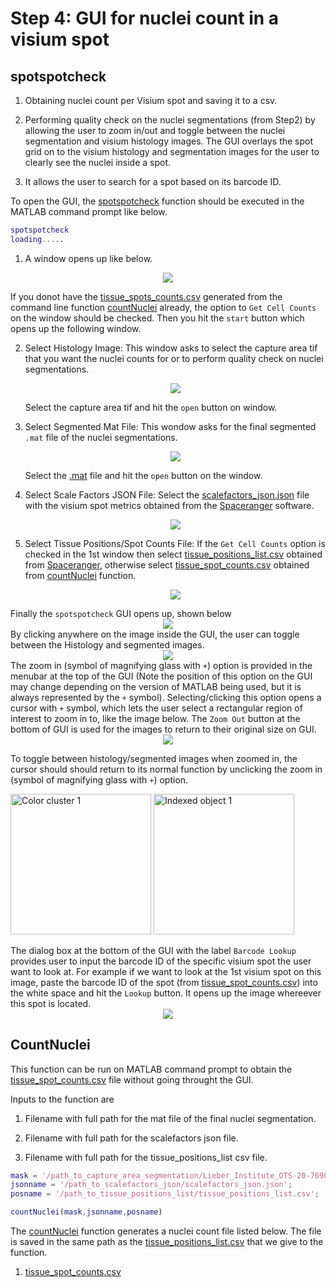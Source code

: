 # Step 4: GUI for nuclei count in a visium spot

## spotspotcheck 

1. Obtaining nuclei count per Visium spot and saving it to a csv.

2. Performing quality check on the nuclei segmentations (from Step2) by allowing the user to zoom in/out and toggle between the nuclei segmentation and visium histology images. The GUI overlays the spot grid on to the visium histology and segmentation images for the user to clearly see the nuclei inside a spot.

3. It allows the user to search for a spot based on its barcode ID.

To open the GUI, the [spotspotcheck]() function should be executed in the MATLAB command prompt like below.

```MATLAB
spotspotcheck
loading.....
```

1. A window opens up like below. 

<center>
![](images/start.png) 
</center>

If you donot have the [tissue_spots_counts.csv](https://github.com/LieberInstitute/VisiumLIBD/blob/main/pipeline_outputs/spotspotcheck/tissue_spot_counts.csv) generated from the command line function [countNuclei](https://github.com/LieberInstitute/VisiumLIBD/blob/main/code/countNuclei.m) already, the option to `Get Cell Counts` on the window should be checked. Then you hit the `start` button which opens up the following window.

2. Select Histology Image: This window asks to select the capture area tif that you want the nuclei counts for or to perform quality check on nuclei segmentations. 
<center>
![](images/Select Histology Image.png) 
</center>
Select the capture area tif and hit the `open` button on window.

3. Select Segmented Mat File: This wondow asks for the final segmented `.mat` file of the nuclei segmentations.
<center>
![](images/Select segmentation.png) 
</center>
Select the [.mat]() file and hit the `open` button on the window.

4. Select Scale Factors JSON File: Select the [scalefactors_json.json]() file with the visium spot metrics obtained from the [Spaceranger]() software. 
<center>
![](images/select json.png) 
</center>

5. Select Tissue Positions/Spot Counts File: If the `Get Cell Counts` option is checked in the 1st window then select [tissue_positions_list.csv]() obtained from [Spaceranger](), otherwise select [tissue_spot_counts.csv]() obtained from [countNuclei]() function.
<center>
![](images/select spot counts.png) 
</center>

Finally the `spotspotcheck` GUI opens up, shown below
<center>
![](images/spotspotcheck.png) 
</center>

By clicking anywhere on the image inside the GUI, the user can toggle between the Histology and segmented images. 
<center>
![](images/spotspotcheck BW.png) 
</center>

The zoom in (symbol of magnifying glass with `+`) option is provided in the menubar at the top of the GUI (Note the position of this option on the GUI may change depending on the version of MATLAB being used, but it is always represented by the `+` symbol). Selecting/clicking this option opens a cursor with `+` symbol, which lets the user select a rectangular region of interest to zoom in to, like the image below. The `Zoom Out` button at the bottom of GUI is used for the images to return to their original size on GUI.
<center>
![](images/zoom in 1.png) 
</center>

To toggle between histology/segmented images when zoomed in, the cursor should should return to its normal function by unclicking the zoom in (symbol of magnifying glass with `+`) option.

<img src="images/zoom in 2.png" title="Color cluster 1" width="225"/> <img src="images/zoom in 2 BW.png" title="Indexed object 1" width="225"/> 

The dialog box at the bottom of the GUI with the label `Barcode Lookup` provides user to input the barcode ID of the specific visium spot the user want to look at. For example if we want to look at the 1st visium spot on this image, paste the barcode ID of the spot (from [tissue_spot_counts.csv]()) into the white space and hit the `Lookup` button. It opens up the image whereever this spot is located.
<center>
![](images/Barcode ID.png) 
</center>

## CountNuclei

This function can be run on MATLAB command prompt to obtain the [tissue_spot_counts.csv]() file without going throught the GUI.

Inputs to the function are

1. Filename with full path for the mat file of the final nuclei segmentation.

2. Filename with full path for the scalefactors json file.

3. Filename with full path for the tissue_positions_list csv file.

```MATLAB
mask = '/path_to_capture_area_segmentation/Lieber_Institute_OTS-20-7690_rush_anterior_A1_nuclei.mat';
jsonname = '/path_to_scalefactors_json/scalefactors_json.json';
posname = '/path_to_tissue_positions_list/tissue_positions_list.csv';

countNuclei(mask,jsonname,posname)
```

The  [countNuclei]() function generates a nuclei count file listed below. The file is saved in the same path as the [tissue_positions_list.csv]() that we give to the function. 

1.  [tissue_spot_counts.csv]()





